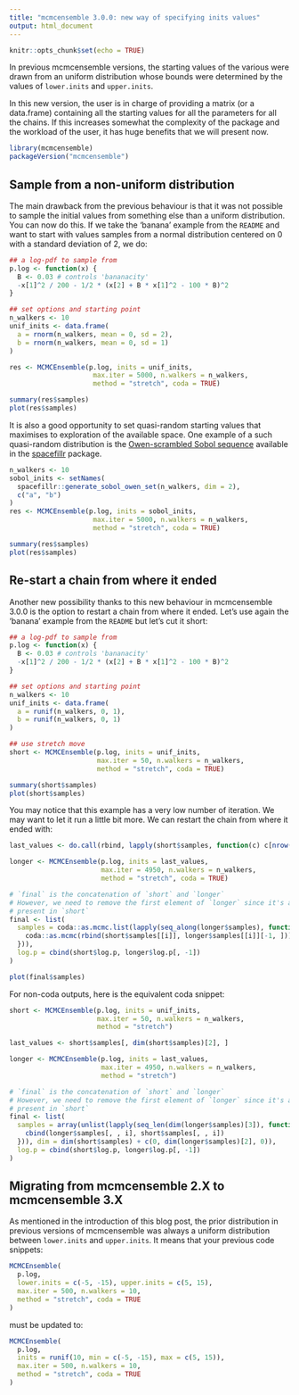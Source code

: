 ```yaml
---
title: "mcmcensemble 3.0.0: new way of specifying inits values"
output: html_document
---
```


```r
knitr::opts_chunk$set(echo = TRUE)
```

In previous mcmcensemble versions, the starting values of the various were
drawn from an uniform distribution whose bounds were determined by the values
of `lower.inits` and `upper.inits`.

In this new version, the user is in charge of providing a matrix (or a
data.frame) containing all the starting values for all the parameters for all
the chains. If this increases somewhat the complexity of the package and the
workload of the user, it has huge benefits that we will present now.

```r
library(mcmcensemble)
packageVersion("mcmcensemble")
```

## Sample from a non-uniform distribution

The main drawback from the previous behaviour is that it was not possible to
sample the initial values from something else than a uniform distribution. You
can now do this. If we take the 'banana' example from the `README` and want to
start with values samples from a normal distribution centered on 0 with a
standard deviation of 2, we do:

```r
## a log-pdf to sample from
p.log <- function(x) {
  B <- 0.03 # controls 'bananacity'
  -x[1]^2 / 200 - 1/2 * (x[2] + B * x[1]^2 - 100 * B)^2
}

## set options and starting point
n_walkers <- 10
unif_inits <- data.frame(
  a = rnorm(n_walkers, mean = 0, sd = 2),
  b = rnorm(n_walkers, mean = 0, sd = 1)
)

res <- MCMCEnsemble(p.log, inits = unif_inits,
                     max.iter = 5000, n.walkers = n_walkers,
                     method = "stretch", coda = TRUE)

summary(res$samples)
plot(res$samples)
```

It is also a good opportunity to set quasi-random starting values that maximises
to exploration of the available space. One example of a such quasi-random
distribution is the [Owen-scrambled Sobol sequence](https://www.spacefillr.com/reference/generate_sobol_owen_set.html)
available in the [spacefillr](https://www.spacefillr.com/) package.

```r
n_walkers <- 10
sobol_inits <- setNames(
  spacefillr::generate_sobol_owen_set(n_walkers, dim = 2),
  c("a", "b")
)
res <- MCMCEnsemble(p.log, inits = sobol_inits,
                     max.iter = 5000, n.walkers = n_walkers,
                     method = "stretch", coda = TRUE)

summary(res$samples)
plot(res$samples)
```

## Re-start a chain from where it ended

Another new possibility thanks to this new behaviour in mcmcensemble 3.0.0 is
the option to restart a chain from where it ended. Let's use again the
'banana' example from the `README` but let's cut it short:

```r
## a log-pdf to sample from
p.log <- function(x) {
  B <- 0.03 # controls 'bananacity'
  -x[1]^2 / 200 - 1/2 * (x[2] + B * x[1]^2 - 100 * B)^2
}

## set options and starting point
n_walkers <- 10
unif_inits <- data.frame(
  a = runif(n_walkers, 0, 1),
  b = runif(n_walkers, 0, 1)
)

## use stretch move
short <- MCMCEnsemble(p.log, inits = unif_inits,
                      max.iter = 50, n.walkers = n_walkers,
                      method = "stretch", coda = TRUE)

summary(short$samples)
plot(short$samples)
```

You may notice that this example has a very low number of iteration. We may want
to let it run a little bit more. We can restart the chain from where it ended
with:

```r
last_values <- do.call(rbind, lapply(short$samples, function(c) c[nrow(c), ]))

longer <- MCMCEnsemble(p.log, inits = last_values,
                       max.iter = 4950, n.walkers = n_walkers,
                       method = "stretch", coda = TRUE)

# `final` is the concatenation of `short` and `longer`
# However, we need to remove the first element of `longer` since it's already
# present in `short`
final <- list(
  samples = coda::as.mcmc.list(lapply(seq_along(longer$samples), function(i) {
    coda::as.mcmc(rbind(short$samples[[i]], longer$samples[[i]][-1, ]))
  })),
  log.p = cbind(short$log.p, longer$log.p[, -1])
)

plot(final$samples)
```

For non-coda outputs, here is the equivalent coda snippet:

```r
short <- MCMCEnsemble(p.log, inits = unif_inits,
                      max.iter = 50, n.walkers = n_walkers,
                      method = "stretch")

last_values <- short$samples[, dim(short$samples)[2], ]

longer <- MCMCEnsemble(p.log, inits = last_values,
                       max.iter = 4950, n.walkers = n_walkers,
                       method = "stretch")

# `final` is the concatenation of `short` and `longer`
# However, we need to remove the first element of `longer` since it's already
# present in `short`
final <- list(
  samples = array(unlist(lapply(seq_len(dim(longer$samples)[3]), function(i) {
    cbind(longer$samples[, , i], short$samples[, , i])
  })), dim = dim(short$samples) + c(0, dim(longer$samples)[2], 0)),
  log.p = cbind(short$log.p, longer$log.p[, -1])
)
```

## Migrating from mcmcensemble 2.X to mcmcensemble 3.X

As mentioned in the introduction of this blog post, the prior distribution in
previous versions of mcmcensemble was always a uniform distribution between
`lower.inits` and `upper.inits`. It means that your previous code snippets:

```r
MCMCEnsemble(
  p.log,
  lower.inits = c(-5, -15), upper.inits = c(5, 15),
  max.iter = 500, n.walkers = 10,
  method = "stretch", coda = TRUE
)
```

must be updated to:

```r
MCMCEnsemble(
  p.log,
  inits = runif(10, min = c(-5, -15), max = c(5, 15)),
  max.iter = 500, n.walkers = 10,
  method = "stretch", coda = TRUE
)
```
